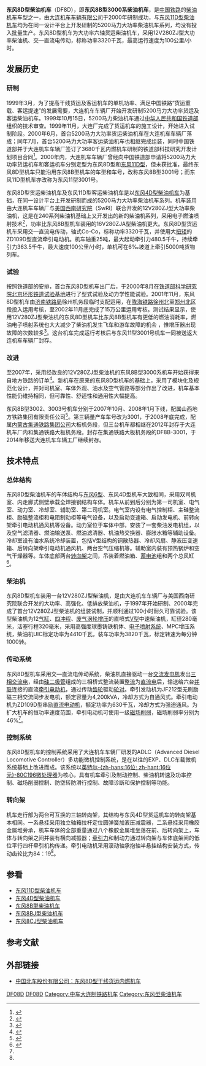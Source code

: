{{Otheruses|subject=大连机车车辆厂研制的5200马力货运柴油机车|other=戚墅堰机车车辆厂研制的5000马力货运柴油机车|东风8B型柴油机车}}
{{noteTA
|1=zh-cn:内燃; zh-tw:柴油
|G1=Railway
}}
{{Infobox Locomotive
| name = 东风8D型
| image = 
| caption = 
| type = [[柴油机车|柴油机车]]
| origin = {{CHN}}
| designer = 
| builder = [[大连机车车辆有限公司|大连机车车辆有限公司]]
| buildmodel =
| serialnumber = 3001～3003
| builddate  = 2000年、2008年
| totalproduction  = 4台
| user =
| uicclass = [[Co'Co'|Co'Co']]
| gauge = 1,435毫米
| wheeldiameter = 1,050毫米
| axleload = 25 吨
| wheelbase = 2 × 1,800毫米
| minimumcurve = 
| length = 21,100毫米（车钩中心距）
| width = 3,305毫米
| height =4,755毫米
| weight = 150吨
| fueltype = 
| fuelcap = 9,000升
| lubecap = 
| coolantcap = 
| watercap = 
| sandcap = 
| watercons =
| primemover = 12V280ZJ型柴油机
| enginepower = 5,200马力（3,820千瓦）
| transmission =交—直流电
| alternator = JF212
| tractionmotors = ZD109D × 6
| topspeed = 100公里/小时
| sustainedspeed = 30.6公里/小时
| poweroutput = 4,350马力（3,320千瓦）
| tractiveeffort = 480.5 kN（起动）<br />363.5 kN（持续）
| locobrakes = [[踏面制动|踏面制动]]、[[电阻制动|电阻制动]]
| locobrakepower = 3,120千瓦（电制动）
| locobrakeforce = 
| trainbrakes = 
| safety = 
| notes =
}}
'''东风8D型柴油机车'''（DF8D），即'''东风8B型3000系柴油机车'''，是[[中国铁路|中国铁路]]的[[柴油机车|柴油机车]]车型之一，由[[大连机车车辆有限公司|大连机车车辆有限公司]]于2000年研制成功，与[[东风11D型柴油机车|东风11D型柴油机车]]均为在同一设计平台上开发研制的5200马力大功率柴油机车系列，均没有投入批量生产。东风8D型机车为大功率六轴货运柴油机车，采用12V280ZJ型大功率柴油机、交—直流电传动，标称功率3320千瓦，最高运行速度为100公里/小时。

==发展历史==
=== 研制 ===
1999年3月，为了提高干线货运及客运机车的单机功率、满足中国铁路“货运重载、客运提速”的发展需要，大连机车车辆厂开始开发研制5200马力大功率货运及客运柴油机车。1999年10月15日，5200马力柴油机车通过[[中华人民共和国铁道部|中华人民共和国铁道部]]组织的技术审查。1999年11月，大连厂完成了货运机车的施工设计，开始进入试制阶段。2000年6月，首台5200马力大功率货运柴油机车在大连机车车辆厂落成；同年7月，首台5200马力大功率客运柴油机车也相继完成组装，同时中国铁道部并于大连机车车辆厂签订了3680千瓦内燃机车研制的铁道部科技研究开发计划项目合同<ref name=dloco>{{cite book |author=张仁祥、连家余 |title=大連机車車輛厂年鑒（2001年） |year=2001 |publisher=中国铁道出版社 |location=北京 |isbn=7-113-04394-1 |page=}}</ref>。2000年内，大连机车车辆厂曾经向中国铁道部申请将5200马力大功率货运机车和客运机车分别定型为东风8D型和[[东风11D型柴油机车|东风11D型]]，但未获批准，最终东风8D型机车只能沿用东风8B型机车的车型和车号，改称东风8B型3001号；而东风11D型机车亦改称为东风11型3001号。

东风8D型货运柴油机车及东风11D型客运柴油机车是以[[东风4D型柴油机车|东风4D型柴油机车]]为基础，在同一设计平台上开发研制而成的5200马力大功率柴油机车系列。机车装用由大连机车车辆厂与[[美国西南研究院|美国西南研究院]]（SwRI）联合开发的12V280ZJ型大功率柴油机，这是在240系列柴油机基础上又开发出的新的柴油机系列，采用电子燃油喷射技术<ref>{{Cite web |url=http://www.people.com.cn/GB/paper39/1231/187024.html |title=大连推出新机车——单机功率最大的内燃机车问世 |accessdate=2011-08-14 |publisher=人民网 |date=2000-08-15 |archive-date=2018-09-29 |archive-url=https://web.archive.org/web/20180929125423/http://www.people.com.cn/GB/paper39/1231/187024.html }}</ref>，功率比东风8B型机车装用的16V280ZJA型柴油机更大。东风8D型货运机车采用交—直流电传动，轴式Co-Co，标称功率3320千瓦，并使用大[[扭矩|扭矩]]的ZD109D型直流牵引电动机。机车轴重25吨，最大起动牵引力480.5千牛，持续牵引力363.5千牛，最大速度100公里/小时，单机可在6‰坡道上牵引5000吨货物列车。

=== 试验 ===
按照铁道部的安排，首台东风8D型机车出厂后，于2000年8月在[[铁道部科学研究院|铁道部科学研究院]][[中国国家铁道试验中心（东郊分院）|北京环形铁道试验基地]]进行了型式试验及动力学性能试验。2001年11月，东风8D型机车由[[济南铁路局|济南铁路局]]徐州机务段临时支配运用，在[[陇海铁路|陇海铁路]][[徐州北站|徐州北]]至[[郑州北站|郑州北]]区段投入运用考核，至2002年11月底完成了15万公里运用考核。测试结果显示，使用12V280ZJ型柴油机的东风8D型机车比东风8B型机车有更低的燃油消耗率，燃油电子喷射系统也大大减少了柴油机发生飞车和游车故障的机会 ，惟增压器出现故障的次数较多<ref>{{cite journal | author = 张英勇 | title = DF8B型3001号机车的试验运行考核 | journal = 《内燃机车》 | volume = 354 | pages = 18-21 | publisher = 大連機車研究所 | location = 大连 | issn = 1003-1820|date=2003年8月}}</ref>。这台机车完成运行考核后与东风11型3001号机车一同被送返大连机车车辆厂封存。

=== 改进 ===
至2007年，采用经改良的12V280ZJ型柴油机的东风8B型3000系机车开始获得来自地方铁路的订单<ref>{{Cite web |url=http://www.chinacnr.com/272-655-1152.aspx |title=大连机辆公司装机用280柴油机顺利完成出厂验收试验 |accessdate=2011-08-14 |publisher=中国北车股份有限公司 |date=2007-06-11 |deadurl=yes |archiveurl=https://archive.is/20130425100049/http://www.chinacnr.com/272-655-1152.aspx |archivedate=2013-04-25 }}</ref>。新机车在原来的东风8D型机车的基础上，采用了模块化及规范化设计，并对司机室、车体外观、油水及空气管路等部分作出了改进，机车基本性能仍维持相同，但可靠性、舒适性和通用性大幅提高。

东风8B型3002、3003号机车分别于2007年10月、2008年1月下线，配属山西地方铁路集团有限责任公司<ref>{{Cite web |url=http://www.chinacnr.com/272-655-1545.aspx |title=大连机辆公司装用280柴油机东风8B型内燃机车落成出厂 |accessdate=2011-08-14 |publisher=中国北车股份有限公司 |date=2007-10-08 |deadurl=yes |archiveurl=https://archive.is/20120721185315/http://www.chinacnr.com/272-655-1545.aspx |archivedate=2012-07-21 }}</ref>。第三辆量产车车号改为3001，于2008年底完成，配属[[集通铁路|内蒙古集通铁路集团公司]]大板机务段，但三台机车都相继在2012年封存于大连机车厂内和集通铁路大板机务段。封存在集通铁路大板机务段的DF8B-3001，于2014年移送大连机车车辆工厂继续封存。

== 技术特点 ==
===总体结构===
东风8D型柴油机车的车体结构与[[东风6型柴油机车|东风6型]]、东风4D型机车大致相同，采用双司机室、内走廊式侧壁承载全焊接钢结构车体。机车从前到后分别为第一司机室、电气室、动力室、冷却室、辅助室、第二司机室。电气室内设有电气控制柜、主硅整流柜、励磁整流柜和电阻制动柜等电气设备，以及启动变速箱、启动发电机、前转向架牵引电动机通风机等设备。动力室位于车体中部，安装了一套柴油发电机组，以及空气滤清器、燃油输送泵、燃油滤清器、机油热交换器、膨胀水箱等辅助设备。冷却室设有油水系统冷却装置，包括V型结构的铜散热器、冷却风扇、静液压变速箱、后转向架牵引电动机通风机、两台空气压缩机等。辅助室内装有预热锅炉和空气干燥器等。车体底部两台[[转向架|转向架]]之间，吊装着燃油箱、[[蓄电池|蓄电池]]组和两个总风缸<ref name=nrjc2001>{{cite journal | author = 王平 | title = 3820kW内燃机车的研制 | journal = 《内燃机车》 | volume = 326 |issue =4 | pages = 1-7 | publisher = 大連機車研究所 | location = 大连 | issn = 1003-1820|date=2001年4月}}</ref>。

=== 柴油机 ===
东风8D型机车装用一台12V280ZJ型柴油机，是由大连机车车辆厂与美国西南研究院联合开发的大功率、高强化、低排放柴油机，于1997年开始研制、2000年完成了首台12V280ZJ型柴油机的组装试制，并顺利通过100小时耐久可靠试验。该型柴油机为12[[气缸|气缸]]、[[四冲程|四冲程]]、[[涡轮增压|废气涡轮增压]]的直喷式[[V型引擎|V型]]中速柴油机，缸径280毫米，活塞行程320毫米，采用高强度球墨铸铁机体、[[燃油喷射系统|电子喷射系统]]、MPC增压系统，柴油机UIC标定功率为4410千瓦，装车功率为3820千瓦，标定转速为每分钟1000转。

=== 传动系统 ===
东风8D型机车采用交—直流电传动系统，柴油机直接驱动一台[[交流发电机|交流发电机]]发出[[三相交流电|三相交流电]]，经由[[硅|硅]][[二极管|二极管]]组成的三相桥式整流装置[[整流|整流]]为[[直流电|直流电]]后，输送给六台[[並聯電路|并联]]连接的直流[[牵引电动机|牵引电动机]]，通过传动[[齿轮|齿轮]]驱动[[轮对|轮对]]。牵引发动机为JF212型无刷励磁三相交流同步发电机，额定容量为4,200kVA，冷却方式为自通风式。牵引电动机为ZD109D型串励[[直流电动机|直流电动机]]，额定功率为630千瓦，冷却方式为强迫通风。为扩大机车的恒功率速度范围，牵引电动机可使用一级[[磁场削弱|磁场削弱]]，磁场削弱率分别为46%<ref name=nrjc2001 />。

=== 控制系统 ===
东风8D型机车的控制系统采用了大连机车车辆厂研发的ADLC（Advanced Diesel Locomotive Controller）多功能微机控制系统，是在以往的EXP、DLC车载微机系统基础上改进而成。该系统以[[英特尔|英特尔]][[16位元|-{zh-hans:16位; zh-hant:16位元}-]][[80196|80C196]][[微处理器|微处理器]]为核心，具有机车牵引及制动控制、柴油机转速及功率控制、磁场削弱控制、防空转防滑行控制、故障诊断和保护控制等功能。

=== 转向架 ===
机车走行部为两台可互换的三轴转向架，其结构与东风4D型货运机车的转向架基本相同。一系悬挂采用独立轴箱拉杆定位圆弹簧加液压减震器，二系悬挂采用橡胶金属堆旁承，机车车体的全部重量通过八个橡胶金属堆坐落在前、后转向架上，车体与转向架之间并装有横向减振器；[[牵引力|牵引力]]和制动力通过转向架与车体底架间的低位平行四杆牵引机构传递。牵引电动机采用滚动轴承抱轴半悬挂结构安装方式，传动齿轮比为84：19<ref name=nrjc2001 />。

== 参看 ==
{{Portal|鐵路|P train.svg}}
*[[东风11D型柴油机车|东风11D型柴油机车]]
*[[东风4D型柴油机车|东风4D型柴油机车]]
*[[东风8B型柴油机车|东风8B型柴油机车]]
*[[东风8BJ型柴油机车|东风8BJ型柴油机车]]
*[[东风8CJ型柴油机车|东风8CJ型柴油机车]]

== 参考文献 ==
<div class="references-small">
<references/>
</div>

== 外部链接 ==
* {{en}}[https://web.archive.org/web/20160304190759/http://www.chinacnr.com/p349.aspx?CategoryID=139&ParentID=2 中国北车股份有限公司：东风8D型干线货运内燃机车]

{{China-loco|d}}

[[Category:中國柴油機車|DF08D]]
[[Category:Co-Co軸式機車|DF08D]]
[[Category:中车大连制铁路机车|Category:中车大连制铁路机车]]
[[Category:东风型柴油机车|Category:东风型柴油机车]]